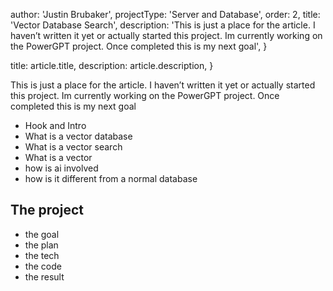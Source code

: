 
  author: 'Justin Brubaker',
  projectType: 'Server and Database',
  order: 2,
  title: 'Vector Database Search',
  description:
    'This is just a place for the article. I haven’t written it yet or actually started this project. Im currently working on the PowerGPT project. Once completed this is my next goal',
}

  title: article.title,
  description: article.description,
}


This is just a place for the article. I haven’t written it yet or actually started this project. Im currently working on the PowerGPT project. Once completed this is my next goal

- Hook and Intro
- What is a vector database
- What is a vector search
- What is a vector
- how is ai involved
- how is it different from a normal database

## The project

- the goal
- the plan
- the tech
- the code
- the result
